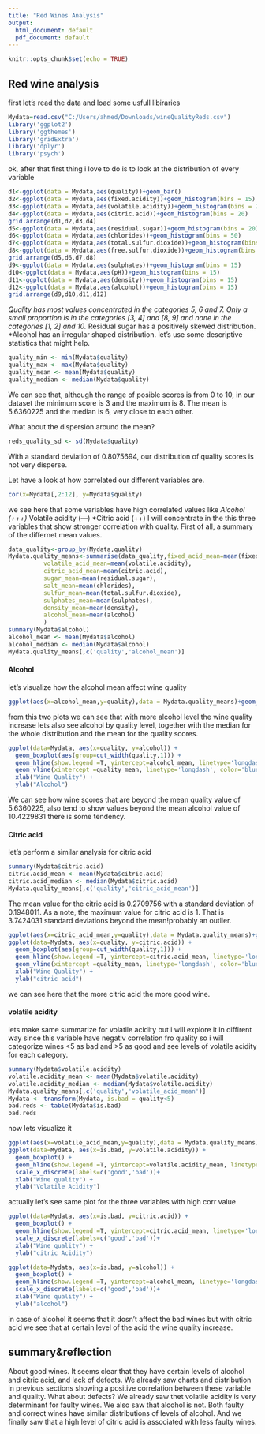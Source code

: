 ```yaml
---
title: "Red Wines Analysis"
output:
  html_document: default
  pdf_document: default
---
```


```r
knitr::opts_chunk$set(echo = TRUE)
```

## Red wine analysis
first let's read the data and load some usfull libiraries
```r
Mydata=read.csv("C:/Users/ahmed/Downloads/wineQualityReds.csv")
library('ggplot2')
library('ggthemes')
library('gridExtra')
library('dplyr')
library('psych')
```
ok, after that first thing i love to do is to look at the distribution of every variable 
```r
d1<-ggplot(data = Mydata,aes(quality))+geom_bar()
d2<-ggplot(data = Mydata,aes(fixed.acidity))+geom_histogram(bins = 15)
d3<-ggplot(data = Mydata,aes(volatile.acidity))+geom_histogram(bins = 20)
d4<-ggplot(data = Mydata,aes(citric.acid))+geom_histogram(bins = 20)
grid.arrange(d1,d2,d3,d4)
d5<-ggplot(data = Mydata,aes(residual.sugar))+geom_histogram(bins = 20)
d6<-ggplot(data = Mydata,aes(chlorides))+geom_histogram(bins = 50)
d7<-ggplot(data = Mydata,aes(total.sulfur.dioxide))+geom_histogram(bins = 50)
d8<-ggplot(data = Mydata,aes(free.sulfur.dioxide))+geom_histogram(bins = 15)
grid.arrange(d5,d6,d7,d8)
d9<-ggplot(data = Mydata,aes(sulphates))+geom_histogram(bins = 15)
d10<-ggplot(data = Mydata,aes(pH))+geom_histogram(bins = 15)
d11<-ggplot(data = Mydata,aes(density))+geom_histogram(bins = 15)
d12<-ggplot(data = Mydata,aes(alcohol))+geom_histogram(bins = 15)
grid.arrange(d9,d10,d11,d12)
```

*Quality has most values concentrated in the categories 5, 6 and 7. Only a small proportion is in the categories [3, 4] and [8, 9] and none in the categories [1, 2] and 10.
*Residual sugar has a positively skewed distribution.
*Alcohol has an irregular shaped distribution.
let's use some descriptive statistics that might help.
```r
quality_min <- min(Mydata$quality)
quality_max <- max(Mydata$quality)
quality_mean <- mean(Mydata$quality)
quality_median <- median(Mydata$quality)
```
We can see that, although the range of posible scores is from 0 to 10, in our dataset the minimum score is 3 and the maximum is 8. The mean is 5.6360225 and the median is 6, very close to each other.

What about the dispersion around the mean?
```r
reds_quality_sd <- sd(Mydata$quality)
```
With a standard deviation of 0.8075694, our distribution of quality scores is not very disperse.

Let have a look at how correlated our different variables are.
```r
cor(x=Mydata[,2:12], y=Mydata$quality)
```
we see here that some variables have high correlated values like 
*Alcohol (+++)
*Volatile acidity (—)
*Citric acid (++)
I will concentrate in the this three variables that show stronger correlation with quality.
First of all, a summary of the differnet mean values.
```r
data_quality<-group_by(Mydata,quality)
Mydata.quality_means<-summarise(data_quality,fixed_acid_mean=mean(fixed.acidity),
          volatile_acid_mean=mean(volatile.acidity),
          citric_acid_mean=mean(citric.acid),
          sugar_mean=mean(residual.sugar),
          salt_mean=mean(chlorides),
          sulfur_mean=mean(total.sulfur.dioxide),
          sulphates_mean=mean(sulphates),
          density_mean=mean(density),
          alcohol_mean=mean(alcohol)
          )
summary(Mydata$alcohol)
alcohol_mean <- mean(Mydata$alcohol)
alcohol_median <- median(Mydata$alcohol)
Mydata.quality_means[,c('quality','alcohol_mean')]
```
#### Alcohol
let's visualize how the alcohol mean affect wine quality
```r
ggplot(aes(x=alcohol_mean,y=quality),data = Mydata.quality_means)+geom_line()+geom_point(aes(color=quality))
```
from this two plots we can see that with more alcohol level the wine quality increase
lets also see alcohol by quality level, together with the median for the whole distribution and the mean for the quality scores.
```r
ggplot(data=Mydata, aes(x=quality, y=alcohol)) +
  geom_boxplot(aes(group=cut_width(quality,1))) +
  geom_hline(show.legend =T, yintercept=alcohol_mean, linetype='longdash', alpha=.5, color='blue') +
  geom_vline(xintercept =quality_mean, linetype='longdash', color='blue', alpha=.5) +
  xlab("Wine Quality") +
  ylab("Alcohol")
```
We can see how wine scores that are beyond the mean quality value of 5.6360225, also tend to show values beyond the mean alcohol value of 10.4229831 there is some tendency.

#### Citric acid
let’s perform a similar analysis for citric acid
```r
summary(Mydata$citric.acid)
citric.acid_mean <- mean(Mydata$citric.acid)
citric.acid_median <- median(Mydata$citric.acid)
Mydata.quality_means[,c('quality','citric_acid_mean')]
```
The mean value for the citric acid is 0.2709756 with a standard deviation of 0.1948011. As a note, the maximum value for citric acid is 1. That is 3.7424031 standard deviations beyond the mean!probably an outlier.
```r
ggplot(aes(x=citric_acid_mean,y=quality),data = Mydata.quality_means)+geom_line()+geom_point(aes(color=quality))
ggplot(data=Mydata, aes(x=quality, y=citric.acid)) +
  geom_boxplot(aes(group=cut_width(quality,1))) +
  geom_hline(show.legend =T, yintercept=citric.acid_mean, linetype='longdash', alpha=.5, color='blue') +
  geom_vline(xintercept =quality_mean, linetype='longdash', color='blue', alpha=.5) +
  xlab("Wine Quality") +
  ylab("citric acid")
```

we can see here that the more citric acid the more good wine.

#### volatile acidity

lets make same summarize for volatile acidity but i will explore it in diffirent way since this variable have negativ correlation fro quality so i will categorize wines <5 as bad and >5 as good and see levels of volatile acidity for each category.
```r
summary(Mydata$volatile.acidity)
volatile.acidity_mean <- mean(Mydata$volatile.acidity)
volatile.acidity_median <- median(Mydata$volatile.acidity)
Mydata.quality_means[,c('quality','volatile_acid_mean')]
Mydata <- transform(Mydata, is.bad = quality<5)
bad.reds <- table(Mydata$is.bad)
bad.reds
```
now lets visualize it 
```r
ggplot(aes(x=volatile_acid_mean,y=quality),data = Mydata.quality_means)+geom_line()+geom_point()
ggplot(data=Mydata, aes(x=is.bad, y=volatile.acidity)) +
  geom_boxplot() +
  geom_hline(show.legend =T, yintercept=volatile.acidity_mean, linetype='longdash', alpha=.5, color='red')+
  scale_x_discrete(labels=c('good','bad'))+
  xlab("Wine quality") +
  ylab("Volatile Acidity")
```

actually let's see same plot for the three variables with high corr value
```r
ggplot(data=Mydata, aes(x=is.bad, y=citric.acid)) +
  geom_boxplot() +
  geom_hline(show.legend =T, yintercept=citric.acid_mean, linetype='longdash', alpha=.5, color='red')+
  scale_x_discrete(labels=c('good','bad'))+
  xlab("Wine quality") +
  ylab("citric Acidity")

ggplot(data=Mydata, aes(x=is.bad, y=alcohol)) +
  geom_boxplot() +
  geom_hline(show.legend =T, yintercept=alcohol_mean, linetype='longdash', alpha=.5, color='red')+
  scale_x_discrete(labels=c('good','bad'))+
  xlab("Wine quality") +
  ylab("alcohol")
```

in case of alcohol it seems that it dosn't affect the bad wines but with citric acid we see that at certain level of the acid the wine quality increase.

## summary&reflection

About good wines. It seems clear that they have certain levels of alcohol and citric acid, and lack of defects. We already saw charts and distribution in previous sections showing a positive correlation between these variable and quality.
What about defects? We already saw thet volatile acidity is very determinant for faulty wines. We also saw that alcohol is not. Both faulty and correct wines have similar distributions of levels of alcohol. And we finally saw that a high level of citric acid is associated with less faulty wines.